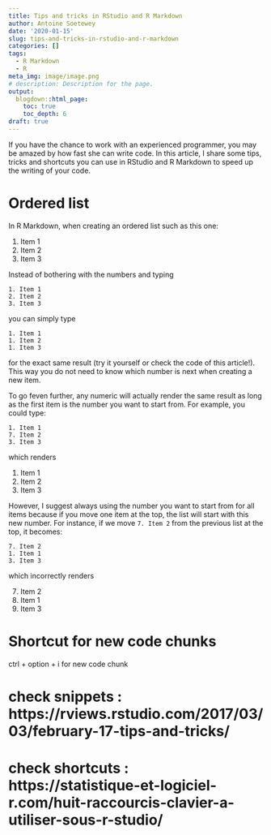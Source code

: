 ```yaml
---
title: Tips and tricks in RStudio and R Markdown
author: Antoine Soetewey
date: '2020-01-15'
slug: tips-and-tricks-in-rstudio-and-r-markdown
categories: []
tags:
  - R Markdown
  - R
meta_img: image/image.png
# description: Description for the page.
output:
  blogdown::html_page:
    toc: true
    toc_depth: 6
draft: true
---
```


If you have the chance to work with an experienced programmer, you may be amazed by how fast she can write code. In this article, I share some tips, tricks and shortcuts you can use in RStudio and R Markdown to speed up the writing of your code. 

# Ordered list

In R Markdown, when creating an ordered list such as this one:

1. Item 1
1. Item 2
1. Item 3

Instead of bothering with the numbers and typing

```
1. Item 1
2. Item 2
3. Item 3
```

you can simply type

```
1. Item 1
1. Item 2
1. Item 3
```

for the exact same result (try it yourself or check the code of this article!). This way you do not need to know which number is next when creating a new item.

To go feven further, any numeric will actually render the same result as long as the first item is the number you want to start from. For example, you could type:

```
1. Item 1
7. Item 2
3. Item 3
```

which renders

1. Item 1
7. Item 2
3. Item 3

However, I suggest always using the number you want to start from for all items because if you move one item at the top, the list will start with this new number. For instance, if we move `7. Item 2` from the previous list at the top, it becomes:

```
7. Item 2
1. Item 1
3. Item 3
```

which incorrectly renders

7. Item 2
1. Item 1
3. Item 3

# Shortcut for new code chunks

ctrl + option + i for new code chunk

# check snippets : https://rviews.rstudio.com/2017/03/03/february-17-tips-and-tricks/
# check shortcuts : https://statistique-et-logiciel-r.com/huit-raccourcis-clavier-a-utiliser-sous-r-studio/

